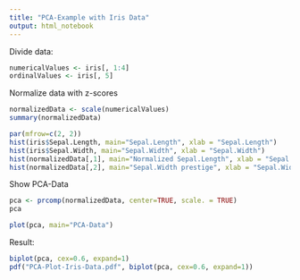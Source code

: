 ```yaml
---
title: "PCA-Example with Iris Data"
output: html_notebook
---
```

Divide data:
```r
numericalValues <- iris[, 1:4]
ordinalValues <- iris[, 5]
```
Normalize data with z-scores
```r
normalizedData <- scale(numericalValues)
summary(normalizedData)
```
```r
par(mfrow=c(2, 2))
hist(iris$Sepal.Length, main="Sepal.Length", xlab = "Sepal.Length")
hist(iris$Sepal.Width, main="Sepal.Width", xlab = "Sepal.Width")
hist(normalizedData[,1], main="Normalized Sepal.Length", xlab = "Sepal.Length")
hist(normalizedData[,2], main="Sepal.Width prestige", xlab = "Sepal.Width")
```
Show PCA-Data
```r
pca <- prcomp(normalizedData, center=TRUE, scale. = TRUE)
pca
```
```r
plot(pca, main="PCA-Data")
```
Result:
```r
biplot(pca, cex=0.6, expand=1)
pdf("PCA-Plot-Iris-Data.pdf", biplot(pca, cex=0.6, expand=1))
```